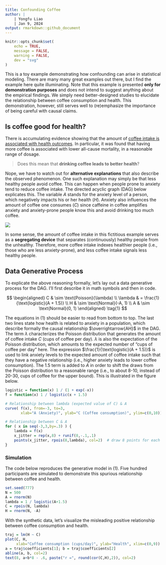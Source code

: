```yaml
---
title: Confounding Coffee
author: | 
    | Yongfu Liao  
    | Jan 9, 2024
output: rmarkdown::github_document
---
```


```r
knitr::opts_chunk$set(
	echo = TRUE,
	message = FALSE,
	warning = FALSE,
	dev = "svg"
)
```

This is a toy example demonstrating how confounding can arise in statistical modeling. There are many many great examples out there, but I find the example here quite illuminating. Note that this example is presented **only for demonstration purposes** and does not intend to suggest anything about the empirical findings. We simply need better-designed studies to elucidate the relationship between coffee consumption and health. This demonstration, however, still serves well to (re)emphasize the importance of being careful with causal claims.


Is coffee good for health?
--------------------------

There is accumulating evidence showing that the amount of [coffee intake is associated with health outcomes][wiki]. In particular, it was found that having more coffee is associated with lower all-cause mortality, in a reasonable range of dosage.

> Does this mean that **drinking coffee leads to better health**? 

Nope, we have to watch out for **alternative explanations** that also describe the observed phenomenon. One such explanation may simply be that less healthy people avoid coffee. This can happen when people prone to anxiety tend to reduce coffee intake. The directed acyclic graph (DAG) below explicates this. The variable $A$ stands for the anxiety level of a person, which negatively impacts his or her health ($H$). Anxiety also influences the amount of coffee one consumes ($C$) since caffeine in coffee amplifies anxiety and anxiety-prone people know this and avoid drinking too much coffee.

![](dag-confound-coffee.png)

In some sense, the amount of coffee intake in this fictitious example serves as a **segregating device** that separates (continuously) healthy people from the unhealthy. Therefore, more coffee intake indexes healthier people (i.e., those who are less anxiety-prone), and less coffee intake signals less healthy people.

[wiki]: https://en.wikipedia.org/wiki/Health_effects_of_coffee


Data Generative Process
-----------------------

To explicate the above reasoning formally, let's lay out a data generative process for the DAG. I'll first describe it in math symbols and then in code.

$$
\begin{aligned}
C         & \sim \text{Poisson}(\lambda) \\
\lambda & = \frac{1}{\text{logistic}(A + 1.5)} \\
H         & \sim \text{Normal}(-A, 1) \\
A         & \sim \text{Normal}(0, 1)
\end{aligned} \tag{1}
$$

The equations in (1) should be easier to read from bottom to top. 
The last two lines state how health is related to anxiety in a population, which describe formally the causal relationship $\overrightarrow{AH}$ in the DAG. 
The term $\lambda$ characterizes the Poisson distribution that generates the amount of coffee intake $C$ (cups of coffee per day). $\lambda$ is also the expectation of the Poisson distribution, which amounts to the expected number of "cups of coffee per day" here. The expression $\frac{1}{\text{logistic}(A + 1.5)}$ is used to link anxiety levels to the expected amount of coffee intake such that they have a negative relationship (i.e., higher anxiety leads to lower coffee consumption). The $1.5$ term is added to $A$ in order to shift the draws from the Poisson distribution to a reasonable range (i.e., to about 8-10, instead of 20-30, cups of coffee for the upper bound). This is illustrated in the figure below.

```r
logistic = function(x) 1 / (1 + exp(-x))
f = function(x) 1 / logistic(x + 1.5)

# Relationship between lambda (expected value of C) & A
curve( f(x), from=-3, to=3,
       xlab="A (Anxiety)", ylab="C (Coffee consumption)", ylim=c(0,10))

# Relationship between C & A
for ( x in seq(-3,3,by=.3) ) {
    lambda = f(x)
    x_jitter = rep(x,8) + runif(8,-.1,.1)
    points(x_jitter, rpois(8,lambda), col=2)  # draw 8 points for each A
}
```

### Simulation

The code below reproduces the generative model in (1). Five hundred participants are simulated to demonstrate this spurious relationship between coffee and health.

```r
set.seed(777)
N = 500
A = rnorm(N)
lambda = 1 / logistic(A+1.5)
C = rpois(N, lambda)
H = rnorm(N, -A)
```

With the synthetic data, let's visualize the misleading positive relationship between coffee consumption and health.

```r
traj = lm(H ~ C)
plot(C, H, 
     xlab="Coffee consumption (cups/day)", ylab="Health", xlim=c(0,9))
a = traj$coefficients[1]; b = traj$coefficients[2]
abline(a, b, col=2)
text(8, a+b*8 - .6, paste("r =", round(cor(C,H),2)), col=2)
```
